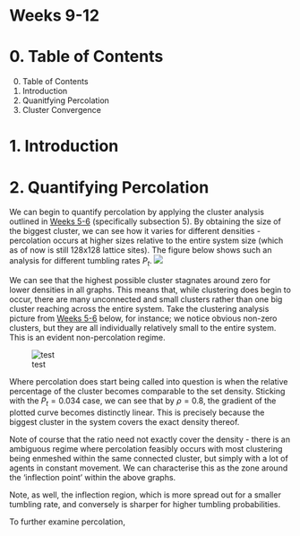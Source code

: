 <script type="text/javascript"
  src="https://cdnjs.cloudflare.com/ajax/libs/mathjax/2.7.0/MathJax.js?config=TeX-AMS_CHTML">
</script>
<script type="text/x-mathjax-config">
  MathJax.Hub.Config({
    tex2jax: {
      inlineMath: [['$','$'], ['\\(','\\)']],
      processEscapes: true},
      jax: ["input/TeX","input/MathML","input/AsciiMath","output/CommonHTML"],
      extensions: ["tex2jax.js","mml2jax.js","asciimath2jax.js","MathMenu.js","MathZoom.js","AssistiveMML.js", "[Contrib]/a11y/accessibility-menu.js"],
      TeX: {
      extensions: ["AMSmath.js","AMSsymbols.js","noErrors.js","noUndefined.js"],
      equationNumbers: {
      autoNumber: "AMS"
      }
    }
  });
</script>

# Weeks 9-12

# 0. Table of Contents

0. Table of Contents
1. Introduction
2. Quanitfying Percolation 
3. Cluster Convergence

# 1. Introduction



# 2. Quantifying Percolation

We can begin to quantify percolation by applying the cluster analysis outlined in [Weeks 5-6](./week5-6.qmd) (specifically subsection 5). By obtaining the size of the biggest cluster, we can see how it varies for different densities - percolation occurs at higher sizes relative to the entire system size (which as of now is still 128x128 lattice sites). The figure below shows such an analysis for different tumbling rates $P_t$.
![](./week-9-12-files/biggest-cluster-sizes.png)

We can see that the highest possible cluster stagnates around zero for lower densities in all graphs. This means that, while clustering does begin to occur, there are many unconnected and small clusters rather than one big cluster reaching across the entire system. Take the clustering analysis picture from [Weeks 5-6](./week5-6.qmd) below, for instance; we notice obvious non-zero clusters, but they are all individually relatively small to the entire system. This is an evident non-percolation regime.

![test](./week-5-6-files/cluster1.png)

Where percolation does start being called into question is when the relative percentage of the cluster becomes comparable to the set density. Sticking with the $P_t=0.034$ case, we can see that by $\rho=0.8$, the gradient of the plotted curve becomes distinctly linear. This is precisely because the biggest cluster in the system covers the exact density thereof.

Note of course that the ratio need not exactly cover the density - there is an ambiguous regime where percolation feasibly occurs with most clustering being enmeshed within the same connected cluster, but simply with a lot of agents in constant movement. We can characterise this as the zone around the 'inflection point' within the above graphs.

Note, as well, the inflection region, which is more spread out for a smaller tumbling rate, and conversely is sharper for higher tumbling probabilities.

To further examine percolation, 
